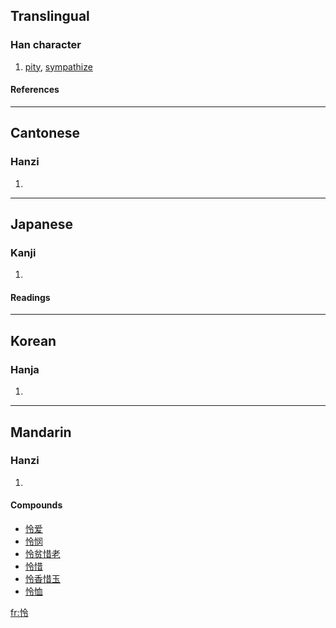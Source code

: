 {{see|憐}}

==Translingual==
===Han character===
{{Han char|rn=61|rad=心|as=05|sn=8|four=9803<sub>7</sub>|canj=心人戈戈 (POII)}}
# [[pity]], [[sympathize]]
====References====
{{Han ref|kx=0381.030|dkj=10461|dj=0709.050|hdz=42287.040|uh=601C|ud=24604|bh=CCB0|bd=52400}}
----
==Cantonese==
===Hanzi===
{{yue-hanzi|jyut=|y=lin4}}
# {{defn|Cantonese}}
----
==Japanese==
===Kanji===
{{ja-kanji|grade=|rs=心05}}
# {{defn|Japanese}} 
====Readings====
{{ja-readings|on=[[れい]] (rei), [[りょう]] (ryō), [[れん]] (ren)|kun=[[さとい]] (satoi), [[あわれむ]] (awaremu)}}
----
==Korean==
===Hanja===
{{ko-hanja|hangeul=령>영, 련>연|eumhun=|rv=ryeong>yeong, ryeon>yeon|mr=ryŏng>yŏng, ryŏn>yŏn|y=lyeng>yeng, lyen>yen}}
# {{defn|Korean}}
----
==Mandarin==
===Hanzi===
{{cmn-hanzi|tra=憐|pin=[[lián]] (lian2)|wg=lien<sup>2</sup>}}
# {{defn|Mandarin}}

====Compounds====
*[[怜爱]]
*[[怜悯]]
*[[怜贫惜老]]
*[[怜惜]]
*[[怜香惜玉]]
*[[怜恤]]

[[fr:怜]]